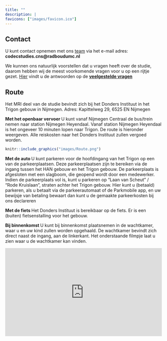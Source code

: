 ```yaml
---
title: ""
description: |
favicons: ["images/favicon.ico"]
---
```

## Contact
U kunt contact opnemen met ons [team](team.html) via het e-mail adres: <b>codecstudies.cns@radboudumc.nl</b>

We kunnen ons natuurlijk voorstellen dat u vragen heeft over de studie, daarom hebben wij de meest voorkomende vragen voor u op een rijtje gezet. [Hier](vragen.html) vindt u de antwoorden op de <b>[veelgestelde vragen](vragen.html)</b>


## Route  

Het MRI deel van de studie bevindt zich bij het Donders Instituut in het Trigon gebouw in Nijmegen. 
Adres: Kapittelweg 29, 6525 EN Nijmegen

<strong> Met het openbaar vervoer </strong>
U kunt vanaf Nijmegen Centraal de bus/trein nemen naar station Nijmegen Heyendaal. Vanaf station Nijmegen Heyendaal is het ongeveer 10 minuten lopen naar Trigon. De route is hieronder weergeven. Alle reiskosten naar het Donders Instituut zullen vergoed worden.

```r

knitr::include_graphics("images/Route.png")

```

<strong> Met de auto </strong>
U kunt parkeren voor de hoofdingang van het Trigon op een van de parkeerplaatsen. Deze parkeerplaatsen zijn te bereiken via de ingang tussen het HAN gebouw en het Trigon gebouw. De parkeerplaats is afgesloten met een slagboom, die geopend wordt door een medewerker. Indien de parkeerplaats vol is, kunt u parkeren op “Laan van Scheut” / “Rode Kruislaan”, straten achter het Trigon gebouw. Hier kunt u (betaald) parkeren, als u betaalt via de parkeerautomaat of de Parkmobile app, en uw bewijsje van betaling bewaart dan kunt u de gemaakte parkeerkosten bij ons declareren

<strong> Met de fiets </strong>
Het Donders Instituut is bereikbaar op de fiets. Er is een (buiten) fietsenstalling voor het gebouw. 

<b> Bij binnenkomst </b> U kunt bij binnenkomst plaatsnemen in de wachtkamer, waar u en uw kind zullen worden opgehaald. De wachtkamer bevindt zich direct naast de ingang, aan de linkerkant. Het onderstaande filmpje laat u zien waar u de wachtkamer kan vinden. 

<div style="left: 0; width: 100%; height: 0; position: relative; padding-bottom: 56.25%;"><iframe src="https://www.youtube.com/embed/4PtZaJI8r3A" style="top: 0; left: 0; width: 100%; height: 100%; position: absolute; border: 0;" allowfullscreen scrolling="no" allow="accelerometer; clipboard-write; encrypted-media; gyroscope; picture-in-picture; web-share;"></iframe></div>

